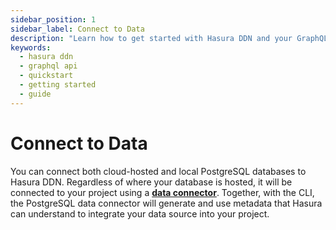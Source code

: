 ```yaml
---
sidebar_position: 1
sidebar_label: Connect to Data
description: "Learn how to get started with Hasura DDN and your GraphQL API."
keywords:
  - hasura ddn
  - graphql api
  - quickstart
  - getting started
  - guide
---
```


# Connect to Data

You can connect both cloud-hosted and local PostgreSQL databases to Hasura DDN. Regardless of where your database is
hosted, it will be connected to your project using a [**data connector**](/connectors/overview.mdx). Together, with the
CLI, the PostgreSQL data connector will generate and use metadata that Hasura can understand to integrate your data
source into your project.
